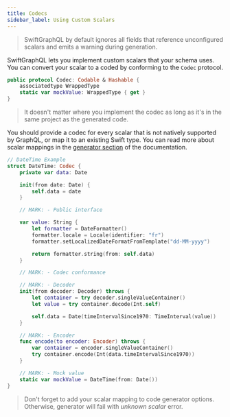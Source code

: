 ```yaml
---
title: Codecs
sidebar_label: Using Custom Scalars
---
```


> SwiftGraphQL by default ignores all fields that reference unconfigured scalars and emits a warning during generation.

SwiftGraphQL lets you implement custom scalars that your schema uses. You can convert your scalar to a coded by conforming to the `Codec` protocol.

```swift
public protocol Codec: Codable & Hashable {
    associatedtype WrappedType
    static var mockValue: WrappedType { get }
}
```

> It doesn't matter where you implement the codec as long as it's in the same project as the generated code.

You should provide a codec for every scalar that is not natively supported by GraphQL, or map it to an existing Swift type. You can read more about scalar mappings in the [generator section](/guides/generation) of the documentation.

```swift
// DateTime Example
struct DateTime: Codec {
    private var data: Date

    init(from date: Date) {
        self.data = date
    }

    // MARK: - Public interface

    var value: String {
        let formatter = DateFormatter()
        formatter.locale = Locale(identifier: "fr")
        formatter.setLocalizedDateFormatFromTemplate("dd-MM-yyyy")

        return formatter.string(from: self.data)
    }

    // MARK: - Codec conformance

    // MARK: - Decoder
    init(from decoder: Decoder) throws {
        let container = try decoder.singleValueContainer()
        let value = try container.decode(Int.self)

        self.data = Date(timeIntervalSince1970: TimeInterval(value))
    }

    // MARK: - Encoder
    func encode(to encoder: Encoder) throws {
        var container = encoder.singleValueContainer()
        try container.encode(Int(data.timeIntervalSince1970))
    }

    // MARK: - Mock value
    static var mockValue = DateTime(from: Date())
}
```

> Don't forget to add your scalar mapping to code generator options. Otherwise, generator will fail with _unknown scalar_ error.
